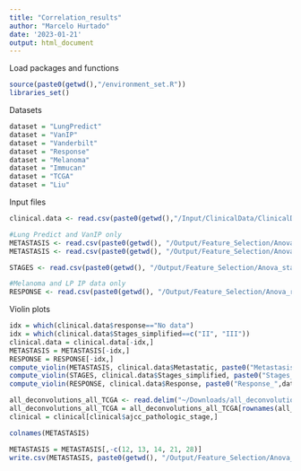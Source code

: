 ```yaml
---
title: "Correlation_results"
author: "Marcelo Hurtado"
date: '2023-01-21'
output: html_document
---
```


Load packages and functions
```r
source(paste0(getwd(),"/environment_set.R"))
libraries_set()
```

Datasets
```r
dataset = "LungPredict"
dataset = "VanIP"
dataset = "Vanderbilt"
dataset = "Response"
dataset = "Melanoma"
dataset = "Immucan"
dataset = "TCGA"
dataset = "Liu"
```

Input files 
```r
clinical.data <- read.csv(paste0(getwd(),"/Input/ClinicalData/ClinicalData_", dataset, ".csv"), row.names = 1)

#Lung Predict and VanIP only
METASTASIS <- read.csv(paste0(getwd(), "/Output/Feature_Selection/Anova_metastasis_", dataset,".csv"), row.names=1)
METASTASIS <- read.csv(paste0(getwd(), "/Output/Feature_Selection/Anova_metastasis_Features_", dataset,".csv"), row.names=1)

STAGES <- read.csv(paste0(getwd(), "/Output/Feature_Selection/Anova_stages_", dataset,".csv"), row.names=1)

#Melanoma and LP IP data only
RESPONSE <- read.csv(paste0(getwd(), "/Output/Feature_Selection/Anova_response_Features_", dataset, ".csv"), row.names=1)
```

Violin plots
```r
idx = which(clinical.data$response=="No data")
idx = which(clinical.data$Stages_simplified==c("II", "III"))
clinical.data = clinical.data[-idx,]
METASTASIS = METASTASIS[-idx,]
RESPONSE = RESPONSE[-idx,]
compute_violin(METASTASIS, clinical.data$Metastatic, paste0("Metastasis_",dataset))
compute_violin(STAGES, clinical.data$Stages_simplified, paste0("Stages_",dataset))
compute_violin(RESPONSE, clinical.data$Response, paste0("Response_",dataset))
```

```r
all_deconvolutions_all_TCGA <- read.delim("~/Downloads/all_deconvolutions_all_TCGA.txt", row.names=1)
all_deconvolutions_all_TCGA = all_deconvolutions_all_TCGA[rownames(all_deconvolutions_all_TCGA)%in%clinical$case_submitter_id,]
clinical = clinical[clinical$ajcc_pathologic_stage,]

colnames(METASTASIS)
```

```r
METASTASIS = METASTASIS[,-c(12, 13, 14, 21, 28)]
write.csv(METASTASIS, paste0(getwd(), "/Output/Feature_Selection/Anova_metastasis_", dataset,".csv"))
```

